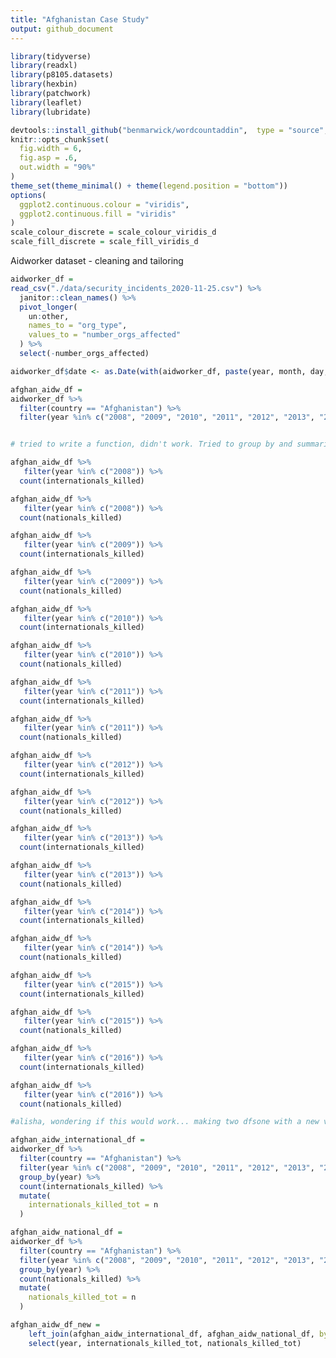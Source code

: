 ```yaml
---
title: "Afghanistan Case Study" 
output: github_document
---
```


```r
library(tidyverse)
library(readxl)
library(p8105.datasets)
library(hexbin)
library(patchwork)
library(leaflet)
library(lubridate)

devtools::install_github("benmarwick/wordcountaddin",  type = "source", dependencies = TRUE)
knitr::opts_chunk$set(
  fig.width = 6,
  fig.asp = .6,
  out.width = "90%"
)
theme_set(theme_minimal() + theme(legend.position = "bottom"))
options(
  ggplot2.continuous.colour = "viridis",
  ggplot2.continuous.fill = "viridis"
)
scale_colour_discrete = scale_colour_viridis_d
scale_fill_discrete = scale_fill_viridis_d
```

Aidworker dataset - cleaning and tailoring
```r
aidworker_df = 
read_csv("./data/security_incidents_2020-11-25.csv") %>%
  janitor::clean_names() %>% 
  pivot_longer(
    un:other,
    names_to = "org_type", 
    values_to = "number_orgs_affected"
  ) %>% 
  select(-number_orgs_affected)

aidworker_df$date <- as.Date(with(aidworker_df, paste(year, month, day, sep = "-")), "%Y-%m-%d")

afghan_aidw_df = 
aidworker_df %>% 
  filter(country == "Afghanistan") %>% 
  filter(year %in% c("2008", "2009", "2010", "2011", "2012", "2013", "2014", "2015", "2016")) 


# tried to write a function, didn't work. Tried to group by and summarize, didn't work. Tried to mutate and create a new column for totals but that somehow didn't work either. Also tried to recode the columns, and you guessed it - that didn't work. Had to do it like this, but it's not even remotely efficient, so if someone has a better way, please feel free to overwrite this. 

afghan_aidw_df %>% 
   filter(year %in% c("2008")) %>% 
  count(internationals_killed)

afghan_aidw_df %>% 
   filter(year %in% c("2008")) %>% 
  count(nationals_killed)

afghan_aidw_df %>% 
   filter(year %in% c("2009")) %>% 
  count(internationals_killed)

afghan_aidw_df %>% 
   filter(year %in% c("2009")) %>% 
  count(nationals_killed)

afghan_aidw_df %>% 
   filter(year %in% c("2010")) %>% 
  count(internationals_killed)

afghan_aidw_df %>% 
   filter(year %in% c("2010")) %>% 
  count(nationals_killed)

afghan_aidw_df %>% 
   filter(year %in% c("2011")) %>% 
  count(internationals_killed)

afghan_aidw_df %>% 
   filter(year %in% c("2011")) %>% 
  count(nationals_killed)

afghan_aidw_df %>% 
   filter(year %in% c("2012")) %>% 
  count(internationals_killed)

afghan_aidw_df %>% 
   filter(year %in% c("2012")) %>% 
  count(nationals_killed)

afghan_aidw_df %>% 
   filter(year %in% c("2013")) %>% 
  count(internationals_killed)

afghan_aidw_df %>% 
   filter(year %in% c("2013")) %>% 
  count(nationals_killed)

afghan_aidw_df %>% 
   filter(year %in% c("2014")) %>% 
  count(internationals_killed)

afghan_aidw_df %>% 
   filter(year %in% c("2014")) %>% 
  count(nationals_killed)

afghan_aidw_df %>% 
   filter(year %in% c("2015")) %>% 
  count(internationals_killed)

afghan_aidw_df %>% 
   filter(year %in% c("2015")) %>% 
  count(nationals_killed)

afghan_aidw_df %>% 
   filter(year %in% c("2016")) %>% 
  count(internationals_killed)

afghan_aidw_df %>% 
   filter(year %in% c("2016")) %>% 
  count(nationals_killed)

```


```r
#alisha, wondering if this would work... making two dfsone with a new var 'internationals_killed_tot' and another 'nationals_killed_tot' and then merging the datasets? I am not sure why it is making so many rows for each year? 

afghan_aidw_international_df = 
aidworker_df %>% 
  filter(country == "Afghanistan") %>% 
  filter(year %in% c("2008", "2009", "2010", "2011", "2012", "2013", "2014", "2015", "2016")) %>% 
  group_by(year) %>% 
  count(internationals_killed) %>% 
  mutate(
    internationals_killed_tot = n
  )

afghan_aidw_national_df = 
aidworker_df %>% 
  filter(country == "Afghanistan") %>% 
  filter(year %in% c("2008", "2009", "2010", "2011", "2012", "2013", "2014", "2015", "2016")) %>% 
  group_by(year) %>% 
  count(nationals_killed) %>% 
  mutate(
    nationals_killed_tot = n
  )

afghan_aidw_df_new = 
    left_join(afghan_aidw_international_df, afghan_aidw_national_df, by = "year") %>% 
    select(year, internationals_killed_tot, nationals_killed_tot)
```


